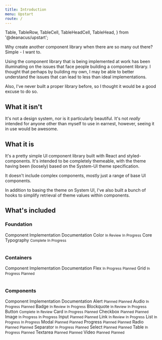 ```yaml
---
title: Introduction
menu: Upstart
route: /
---
```


  Table,
  TableRow,
  TableCell,
  TableHeadCell,
  TableHead,
} from '@deanacus/upstart';

Why create another component library when there are so many out there? Simple -
I want to.

Using the component library that is being implemented at work has been
illuminating on the issues that face people building a component library. I
thought that perhaps by building my own, I may be able to better understand the
issues that can lead to less than ideal implementations.

Also, I've never built a proper library before, so I thought it would be a good
excuse to do so.

## What it isn't

It's not a design system, nor is it particularly beautiful. It's not _really_
intended for anyone other than myself to use in earnest, however, seeing it in
use would be awesome.

## What it is

It's a pretty simple UI component library built with React and
styled-components. It's intended to be completely themeable, with the theme
having been (loosely) based on the System-UI theme specification.

It doesn't include complex components, mostly just a range of base UI
components.

In addition to basing the theme on System UI, I've also built a bunch of hooks
to simplify retrieval of theme values within components.

## What's included

### Foundation

<Table>
  <TableHead>
    <TableHeadCell>Component</TableHeadCell>
    <TableHeadCell>Implementation</TableHeadCell>
    <TableHeadCell>Documentation</TableHeadCell>
  </TableHead>
  <tbody>
    <TableRow>
      <TableCell>Color</TableCell>
      <TableCell>
        <Status status="review" /> <small>In Review</small>
      </TableCell>
      <TableCell>
        <Status status="progress" /> <small>In Progress</small>
      </TableCell>
    </TableRow>
    <TableRow>
      <TableCell>Core Typography</TableCell>
      <TableCell>
        <Status status="complete" /> <small>Complete</small>
      </TableCell>
      <TableCell>
        <Status status="progress" /> <small>In Progress</small>
      </TableCell>
    </TableRow>
  </tbody>
</Table>

### Containers

<Table>
  <TableHead>
    <TableHeadCell>Component</TableHeadCell>
    <TableHeadCell>Implementation</TableHeadCell>
    <TableHeadCell>Documentation</TableHeadCell>
  </TableHead>
  <tbody>
    <TableRow>
      <TableCell>Flex</TableCell>
      <TableCell>
        <Status status="progress" /> <small>In Progress</small>
      </TableCell>
      <TableCell>
        <Status status="planned" /> <small>Planned</small>
      </TableCell>
    </TableRow>
    <TableRow>
      <TableCell>Grid</TableCell>
      <TableCell>
        <Status status="progress" /> <small>In Progress</small>
      </TableCell>
      <TableCell>
        <Status status="planned" /> <small>Planned</small>
      </TableCell>
    </TableRow>
  </tbody>
</Table>

### Components

<Table>
  <TableHead>
    <TableHeadCell>Component</TableHeadCell>
    <TableHeadCell>Implementation</TableHeadCell>
    <TableHeadCell>Documentation</TableHeadCell>
  </TableHead>
  <tbody>
    <TableRow>
      <TableCell>Alert</TableCell>
      <TableCell>
        <Status status="planned" /> <small>Planned</small>
      </TableCell>
      <TableCell>
        <Status status="planned" /> <small>Planned</small>
      </TableCell>
    </TableRow>
    <TableRow>
      <TableCell>Audio</TableCell>
      <TableCell>
        <Status status="progress" /> <small>In Progress</small>
      </TableCell>
      <TableCell>
        <Status status="planned" /> <small>Planned</small>
      </TableCell>
    </TableRow>
    <TableRow>
      <TableCell>Badge</TableCell>
      <TableCell>
        <Status status="review" /> <small>In Review</small>
      </TableCell>
      <TableCell>
        <Status status="progress" /> <small>In Progress</small>
      </TableCell>
    </TableRow>
    <TableRow>
      <TableCell>Blockquote</TableCell>
      <TableCell>
        <Status status="review" /> <small>In Review</small>
      </TableCell>
      <TableCell>
        <Status status="progress" /> <small>In Progress</small>
      </TableCell>
    </TableRow>
    <TableRow>
      <TableCell>Button</TableCell>
      <TableCell>
        <Status status="complete" /> <small>Complete</small>
      </TableCell>
      <TableCell>
        <Status status="review" /> <small>In Review</small>
      </TableCell>
    </TableRow>
    <TableRow>
      <TableCell>Card</TableCell>
      <TableCell>
        <Status status="progress" /> <small>In Progress</small>
      </TableCell>
      <TableCell>
        <Status status="planned" /> <small>Planned</small>
      </TableCell>
    </TableRow>
    <TableRow>
      <TableCell>Checkbox</TableCell>
      <TableCell>
        <Status status="planned" /> <small>Planned</small>
      </TableCell>
      <TableCell>
        <Status status="planned" /> <small>Planned</small>
      </TableCell>
    </TableRow>
    <TableRow>
      <TableCell>Image</TableCell>
      <TableCell>
        <Status status="progress" /> <small>In Progress</small>
      </TableCell>
      <TableCell>
        <Status status="progress" /> <small>In Progress</small>
      </TableCell>
    </TableRow>
    <TableRow>
      <TableCell>Input</TableCell>
      <TableCell>
        <Status status="planned" /> <small>Planned</small>
      </TableCell>
      <TableCell>
        <Status status="planned" /> <small>Planned</small>
      </TableCell>
    </TableRow>
    <TableRow>
      <TableCell>Link</TableCell>
      <TableCell>
        <Status status="review" /> <small>In Review</small>
      </TableCell>
      <TableCell>
        <Status status="progress" /> <small>In Progress</small>
      </TableCell>
    </TableRow>
    <TableRow>
      <TableCell>List</TableCell>
      <TableCell>
        <Status status="progress" /> <small>In Progress</small>
      </TableCell>
      <TableCell>
        <Status status="progress" /> <small>In Progress</small>
      </TableCell>
    </TableRow>
    <TableRow>
      <TableCell>Modal</TableCell>
      <TableCell>
        <Status status="planned" /> <small>Planned</small>
      </TableCell>
      <TableCell>
        <Status status="planned" /> <small>Planned</small>
      </TableCell>
    </TableRow>
    <TableRow>
      <TableCell>Progress</TableCell>
      <TableCell>
        <Status status="planned" /> <small>Planned</small>
      </TableCell>
      <TableCell>
        <Status status="planned" /> <small>Planned</small>
      </TableCell>
    </TableRow>
    <TableRow>
      <TableCell>Radio</TableCell>
      <TableCell>
        <Status status="planned" /> <small>Planned</small>
      </TableCell>
      <TableCell>
        <Status status="planned" /> <small>Planned</small>
      </TableCell>
    </TableRow>
    <TableRow>
      <TableCell>Separator</TableCell>
      <TableCell>
        <Status status="progress" /> <small>In Progress</small>
      </TableCell>
      <TableCell>
        <Status status="planned" /> <small>Planned</small>
      </TableCell>
    </TableRow>
    <TableRow>
      <TableCell>Select</TableCell>
      <TableCell>
        <Status status="planned" /> <small>Planned</small>
      </TableCell>
      <TableCell>
        <Status status="planned" /> <small>Planned</small>
      </TableCell>
    </TableRow>
    <TableRow>
      <TableCell>Table</TableCell>
      <TableCell>
        <Status status="progress" /> <small>In Progress</small>
      </TableCell>
      <TableCell>
        <Status status="planned" /> <small>Planned</small>
      </TableCell>
    </TableRow>
    <TableRow>
      <TableCell>Textarea</TableCell>
      <TableCell>
        <Status status="planned" /> <small>Planned</small>
      </TableCell>
      <TableCell>
        <Status status="planned" /> <small>Planned</small>
      </TableCell>
    </TableRow>
    <TableRow>
      <TableCell>Video</TableCell>
      <TableCell>
        <Status status="planned" /> <small>Planned</small>
      </TableCell>
      <TableCell>
        <Status status="planned" /> <small>Planned</small>
      </TableCell>
    </TableRow>
  </tbody>
</Table>
